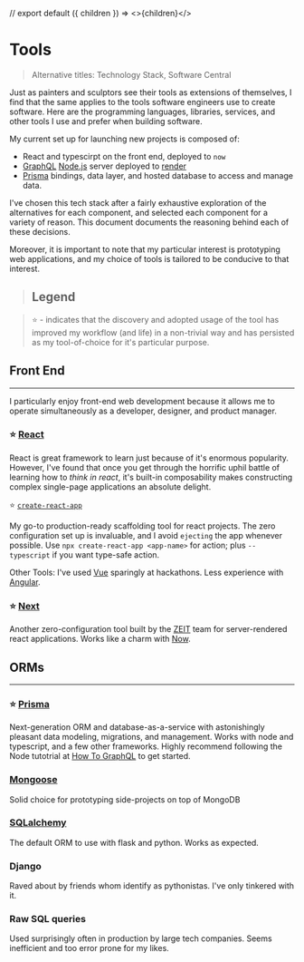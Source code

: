 // export default ({ children }) => <>{children}</>

# Tools

> Alternative titles: Technology Stack, Software Central

Just as painters and sculptors see their tools as extensions of
themselves, I find that the same applies to the tools software engineers
use to create software. Here are the programming languages, libraries,
services, and other tools I use and prefer when building software.

My current set up for launching new projects is composed of:

- React and typescirpt on the front end, deployed to `now`
- [GraphQL](https://graphql.org) [Node.js](https://nodejs.org) server deployed to [render](https://render.com)
- [Prisma](https://prisma.io) bindings, data layer, and hosted database to access and manage data.

I've chosen this tech stack after a fairly exhaustive exploration of the alternatives for each component,
and selected each component for a variety of reason. This document documents the reasoning behind each of
these decisions.

Moreover, it is important to note that my particular interest is
prototyping web applications, and my choice of tools is tailored to be
conducive to that interest.

> ## Legend

> ⭐️ - indicates that the discovery and adopted usage of the tool has improved my workflow (and life) in a non-trivial way and has persisted as my tool-of-choice for it's particular purpose.

## Front End

---

I particularly enjoy front-end web development because it allows me to
operate simultaneously as a developer, designer, and product manager.

### ⭐️ [React](https://reactjs.org)

React is great framework to learn just because of it's enormous
popularity. However, I've found that once you get through the horrific
uphil battle of learning how to <i>think in react</i>, it's built-in
composability makes constructing complex single-page applications an
absolute delight.

⭐️ [<code>create-react-app</code>](https://github.com/facebook/create-react-app)

My go-to production-ready scaffolding tool for react projects. The zero configuration set up is invaluable, and I avoid `ejecting` the app whenever possible.
Use `npx create-react-app <app-name>` for action; plus `--typescript` if you want type-safe action.

Other Tools: I've used [Vue](https://vuejs.org/) sparingly at hackathons.
Less experience with [Angular](https://angular.io/).

### ⭐️ [Next](https://nextjs.org)

Another zero-configuration tool built by the [ZEIT](https://zeit.co) team for server-rendered react applications. Works like a charm with [Now](https://zeit.co/now).

## ORMs

---

### ⭐️ [Prisma](https://prisma.io)

Next-generation ORM and database-as-a-service with astonishingly pleasant data modeling, migrations, and management. Works with node and typescript, and a few other frameworks. Highly recommend following the Node tutotrial at [How To GraphQL](https://howtographql.com) to get started.

### [Mongoose](https://mongoosejs.org)

Solid choice for prototyping side-projects on top of MongoDB

### [SQLalchemy](https://www.sqlalchemy.org/)

The default ORM to use with flask and python. Works as expected.

### Django

Raved about by friends whom identify as pythonistas. I've only tinkered with it.

### Raw SQL queries

Used surprisingly often in production by large tech companies. Seems inefficient and too error prone for my likes.
